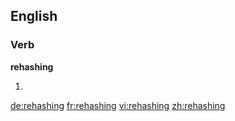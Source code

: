 ==English==

===Verb===
'''rehashing'''

# {{present participle of|[[rehash]]}}

[[de:rehashing]]
[[fr:rehashing]]
[[vi:rehashing]]
[[zh:rehashing]]
